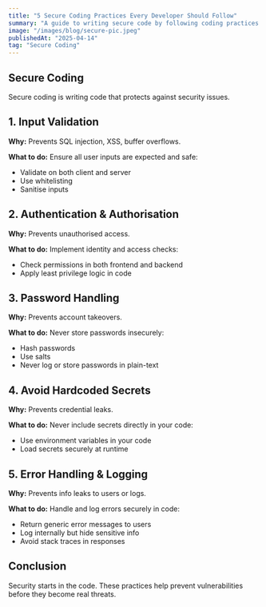 ```yaml
---
title: "5 Secure Coding Practices Every Developer Should Follow"
summary: "A guide to writing secure code by following coding practices based OWASP guidlines"
image: "/images/blog/secure-pic.jpeg"
publishedAt: "2025-04-14"
tag: "Secure Coding"
---
```


## Secure Coding

Secure coding is writing code that protects against security issues.

## 1. Input Validation

**Why:** Prevents SQL injection, XSS, buffer overflows.

**What to do:** Ensure all user inputs are expected and safe:

- Validate on both client and server  
- Use whitelisting  
- Sanitise inputs

## 2. Authentication & Authorisation

**Why:** Prevents unauthorised access.

**What to do:** Implement identity and access checks:

- Check permissions in both frontend and backend
- Apply least privilege logic in code

## 3. Password Handling

**Why:** Prevents account takeovers.

**What to do:** Never store passwords insecurely:

- Hash passwords 
- Use salts
- Never log or store passwords in plain-text

## 4. Avoid Hardcoded Secrets

**Why:** Prevents credential leaks.

**What to do:** Never include secrets directly in your code:

- Use environment variables in your code
- Load secrets securely at runtime

## 5. Error Handling & Logging

**Why:** Prevents info leaks to users or logs.

**What to do:** Handle and log errors securely in code:

- Return generic error messages to users
- Log internally but hide sensitive info
- Avoid stack traces in responses

## Conclusion

Security starts in the code. These practices help prevent vulnerabilities before they become real threats.
